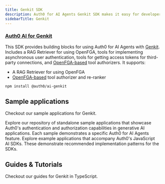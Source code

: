```yaml
---
title: Genkit SDK
description: Auth0 for AI Agents Genkit SDK makes it easy for developers to integrate with and secure AI agent workflows using Genkit.
sidebarTitle: Genkit
---
```


### [Auth0 AI for Genkit](https://github.com/auth0-lab/auth0-ai-js/tree/main/packages/ai-genkit)

This SDK provides building blocks for using Auth0 for AI Agents with [Genkit](https://firebase.google.com/docs/genkit). Includes a RAG Retriever for using OpenFGA, tools for implementing asynchronous user authentication, tools for getting access tokens for third-party connections, and [OpenFGA-based](https://openfga.dev/) tool authorizers. It supports:

- A RAG Retriever for using OpenFGA
- [OpenFGA-based](https://openfga.dev/) tool authorizer and re-ranker

```bash wrap lines
npm install @auth0/ai-genkit
```

## Sample applications

Checkout our sample applications for Genkit.

<Columns cols={2}>
  <Card
    title="AI Samples"
    href="https://github.com/auth0-samples/auth0-ai-samples"
  >
    Explore our repository of standalone sample applications that showcase
    Auth0's authentication and authorization capabilities in generative AI
    applications. Each sample demonstrates a specific Auth0 for AI Agents feature.
  </Card>
  <Card
    title="Auth0 AI SDK Samples"
    href="https://github.com/auth0-lab/auth0-ai-js/tree/main/examples"
  >
    Explore example applications that accompany Auth0's JavaScript AI SDKs.
    These demonstrate recommended implementation patterns for the SDKs.
  </Card>
</Columns>

## Guides & Tutorials

Checkout our guides for Genkit in TypeScript.

<Columns cols={2}>
  <Card
    title="Check Google Calendar Availability"
    href="/how-tos/check-google-calendar-availability"
    icon="google"
    iconType="solid"
    horizontal
  />
  <Card
    title="List GitHub Repositories"
    href="/how-tos/list-github-repositories"
    icon="github"
    iconType="solid"
    horizontal
  />
  <Card
    title="List Slack Channels"
    href="/how-tos/list-slack-channels"
    icon="slack"
    iconType="solid"
    horizontal
  />
</Columns>
